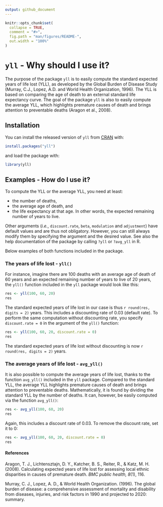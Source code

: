 ```yaml
---
output: github_document
---
```


<!-- README.md is generated from README.Rmd. Please edit that file -->

```r
knitr::opts_chunk$set(
  collapse = TRUE,
  comment = "#>",
  fig.path = "man/figures/README-",
  out.width = "100%"
)
```
# `yll` - Why should I use it?

The purpose of the package `yll` is to easily compute the standard expected years of life lost (YLL), as developed by the Global Burden of Disease Study (Murray, C.J., Lopez, A.D. and World Health Organization, 1996). The YLL is based on comparing the age of death to an external standard life expectancy curve. The goal of the package `yll` is also to easily compute the average YLL, which highlights premature causes of death and brings attention to preventable deaths (Aragon et al., 2008). 

## Installation

You can install the released version of `yll` from [CRAN](https://CRAN.R-project.org) with:

```r
install.packages("yll")
```

and load the package with:

```r
library(yll)
```

## Examples - How do I use it?

To compute the YLL or the average YLL, you need at least:

* the number of deaths,
* the average age of death, and
* the life expectancy at that age. In other words, the expected remaining number of years to live.

Other arguments (*i.e.*, `discount.rate`, `beta`, `modulation` and `adjustment`) have default values and are thus not obligatory. However, you can still always modify them by specifying the argument and the desired value. See also the help documentation of the package by calling `?yll` or `?avg_yll` in R.

Below examples of both functions included in the package.

### The years of life lost - `yll()`

For instance, imagine there are 100 deaths with an average age of death of 60 years and an expected remaining number of years to live of 20 years, the `yll()` function included in the `yll` package would look like this:

```r
res <- yll(100, 60, 20)
res
```

The standard expected years of life lost in our case is thus `r round(res, digits = 2)` years. This includes a discounting rate of 0.03 (default rate). To perform the same computation without discounting rate, you specify `discount.rate = 0` in the argument of the `yll()` function:

```r
res <- yll(100, 60, 20, discount.rate = 0)
res
```

The standard expected years of life lost without discounting is now `r round(res, digits = 2)` years.

### The average years of life lost - `avg_yll()`

It is also possible to compute the average years of life lost, thanks to the function `avg_yll()` included in the `yll` package. Compared to the standard YLL, the average YLL highlights premature causes of death and brings attention to preventable deaths. Mathematically, it is found by dividing the standard YLL by the number of deaths. It can, however, be easily computed via the function `avg_yll()`:

```r
res <- avg_yll(100, 60, 20)
res
```

Again, this includes a discount rate of 0.03. To remove the discount rate, set it to 0:

```r
res <- avg_yll(100, 60, 20, discount.rate = 0)
res
```

#### References

Aragon, T. J., Lichtensztajn, D. Y., Katcher, B. S., Reiter, R., & Katz, M. H. (2008). Calculating expected years of life lost for assessing local ethnic disparities in causes of premature death. *BMC public health, 8*(1), 116.

Murray, C. J., Lopez, A. D., & World Health Organization. (1996). The global burden of disease: a comprehensive assessment of mortality and disability from diseases, injuries, and risk factors in 1990 and projected to 2020: summary.

